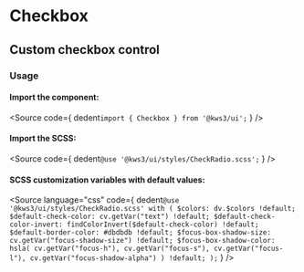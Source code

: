 
<Version />

# Checkbox
## Custom checkbox control

<Meta of={Stories} />
<Canvas />
<Controls />

### Usage
#### Import the component:
<Source
  code={
    dedent`import { Checkbox } from '@kws3/ui';`
  }
/>

#### Import the SCSS:
<Source
  code={
    dedent`@use '@kws3/ui/styles/CheckRadio.scss';`
  }
/>

#### SCSS customization variables with default values:
<Source
  language="css"
  code={
    dedent`
    @use '@kws3/ui/styles/CheckRadio.scss' with (
      $colors: dv.$colors !default;
      $default-check-color: cv.getVar("text") !default;
      $default-check-color-invert: findColorInvert($default-check-color) !default;
      $default-border-color: #dbdbdb !default;
      $focus-box-shadow-size: cv.getVar("focus-shadow-size") !default;
      $focus-box-shadow-color: hsla(
        cv.getVar("focus-h"),
        cv.getVar("focus-s"),
        cv.getVar("focus-l"),
        cv.getVar("focus-shadow-alpha")
      ) !default;
    );
    `
  }
/>
